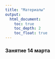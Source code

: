 ```yaml
---
title: "Материалы"
output: 
  html_document:
    toc: true
    toc_depth: 2
    toc_float: true
---
```

### Занятие 14 марта 

